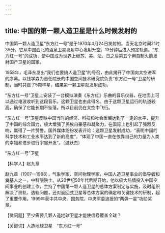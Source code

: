 ```yaml
---
---
---
```

title: 中国的第一颗人造卫星是什么时候发射的
---




中国第一颗人造卫星“东方红一号”是于1970年4月24日发射的。当天北京时间21时35分，它从中国西北的酒泉卫星发射中心发射升空，13分钟后进入预定轨道。“东方红一号”的成功，使中国成为世界上继苏、美、法、日之后第五个用自制火箭发射国产卫星的国家。

1958年，毛泽东发出“我们也要搞人造卫星”的号召，由此揭开了中国向太空进军的序幕。以钱学森为首任院长的中国空间技术研究院负责“东方红一号”卫星的研制，当时共做了5颗样星，结果第一颗卫星就发射成功。

“东方红一号”卫星上安装了一台模拟演奏《东方红》乐曲的音乐仪器，在地面上可以通过电波收听到这段音乐，这颗卫星也由此得名。由于这颗卫星运行的轨道较高，确保了它能长期不坠落，所以目前仍在太空中飞行。

“东方红一号”卫星反映中国当时的经济、科技和社会发展达到了一定的水平，提升了中国的综合国力，极大增强了民族自豪感和凝聚力，在国际上也引起了强烈反响，赢得了一片赞誉。国外媒体纷纷发表评论：这颗卫星发射成功，“表明中国的科学技术和工业水平达到了新的高度”，“体现了中国一直在依靠自己的力量为人类的幸福和进步进行宇宙开发”。（温跃杰）

“东方红一号”卫星





【科学人】赵九章

赵九章（1907—1968），气象学家、空间物理学家，中国人造卫星事业的倡导者和奠基人之一，中科院院士。从20世纪50年代后期开始，他以极大热情投入中国空间事业的创建工作，主持了中国第一颗人造卫星的总体方案制定与实施，及时组织解决了测轨、选轨问题，还对返回式卫星等总体方案的确定和关键技术的研制，起了重要作用，1999年获中共中央、国务院、中央军委追授的“两弹一星”功勋奖章。

【微问题】至少需要几颗人造地球卫星才能使信号覆盖全球？

【关键词】人造地球卫星　“东方红一号”